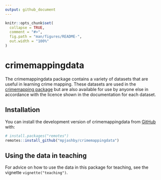 ```yaml
---
output: github_document
---
```


<!-- README.md is generated from README.Rmd. Please edit that file -->

```r
knitr::opts_chunk$set(
  collapse = TRUE,
  comment = "#>",
  fig.path = "man/figures/README-",
  out.width = "100%"
)
```


# crimemappingdata

<!-- badges: start -->
<!-- badges: end -->

The crimemappingdata package contains a variety of datasets that are useful in learning crime mapping. These datasets are used in the [crimemapping package](https://github.com/mpjashby/crimemapping/) but are also available for use by anyone else in accordance with the licence shown in the documentation for each dataset.


## Installation

You can install the development version of crimemappingdata from [GitHub](https://github.com/mpjashby/crimemappingdata/) with:

```r
# install.packages("remotes")
remotes::install_github("mpjashby/crimemappingdata")
```


## Using the data in teaching

For advice on how to use the data in this package for teaching, see the vignette `vignette("teaching")`.
